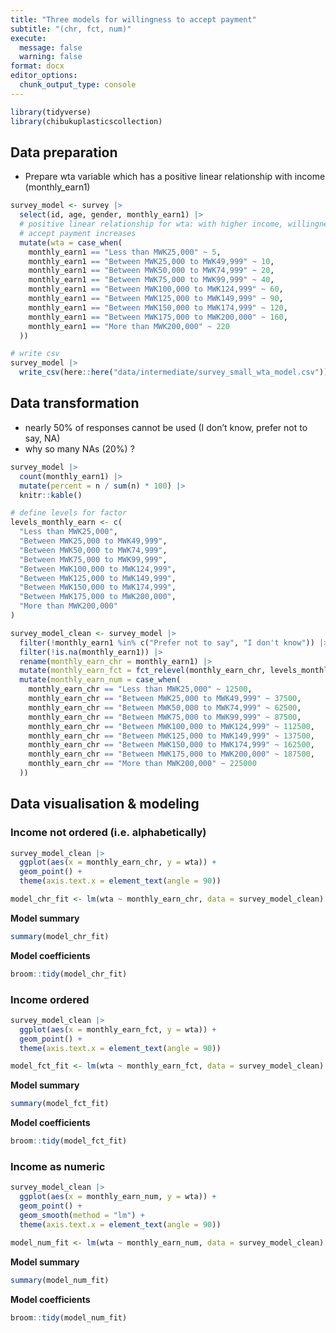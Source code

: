 ```yaml
---
title: "Three models for willingness to accept payment"
subtitle: "(chr, fct, num)"
execute:
  message: false
  warning: false
format: docx
editor_options: 
  chunk_output_type: console
---
```

```r

library(tidyverse)
library(chibukuplasticscollection)
```

## Data preparation

- Prepare wta variable which has a positive linear relationship with income (monthly_earn1)

```r

survey_model <- survey |> 
  select(id, age, gender, monthly_earn1) |> 
  # positive linear relationship for wta: with higher income, willingness to
  # accept payment increases
  mutate(wta = case_when(
    monthly_earn1 == "Less than MWK25,000" ~ 5,
    monthly_earn1 == "Between MWK25,000 to MWK49,999" ~ 10,
    monthly_earn1 == "Between MWK50,000 to MWK74,999" ~ 20,
    monthly_earn1 == "Between MWK75,000 to MWK99,999" ~ 40,
    monthly_earn1 == "Between MWK100,000 to MWK124,999" ~ 60,
    monthly_earn1 == "Between MWK125,000 to MWK149,999" ~ 90,
    monthly_earn1 == "Between MWK150,000 to MWK174,999" ~ 120,
    monthly_earn1 == "Between MWK175,000 to MWK200,000" ~ 160,
    monthly_earn1 == "More than MWK200,000" ~ 220
  ))

# write csv
survey_model |>
  write_csv(here::here("data/intermediate/survey_small_wta_model.csv"))
```

## Data transformation

- nearly 50% of responses cannot be used (I don't know, prefer not to say, NA)
- why so many NAs (20%) ?

```r
survey_model |> 
  count(monthly_earn1) |> 
  mutate(percent = n / sum(n) * 100) |> 
  knitr::kable()
```

```r
# define levels for factor
levels_monthly_earn <- c(
  "Less than MWK25,000",
  "Between MWK25,000 to MWK49,999",
  "Between MWK50,000 to MWK74,999",
  "Between MWK75,000 to MWK99,999",
  "Between MWK100,000 to MWK124,999",
  "Between MWK125,000 to MWK149,999",
  "Between MWK150,000 to MWK174,999",
  "Between MWK175,000 to MWK200,000",
  "More than MWK200,000"
)

survey_model_clean <- survey_model |> 
  filter(!monthly_earn1 %in% c("Prefer not to say", "I don't know")) |> 
  filter(!is.na(monthly_earn1)) |>
  rename(monthly_earn_chr = monthly_earn1) |> 
  mutate(monthly_earn_fct = fct_relevel(monthly_earn_chr, levels_monthly_earn)) |> 
  mutate(monthly_earn_num = case_when(
    monthly_earn_chr == "Less than MWK25,000" ~ 12500,
    monthly_earn_chr == "Between MWK25,000 to MWK49,999" ~ 37500,
    monthly_earn_chr == "Between MWK50,000 to MWK74,999" ~ 62500,
    monthly_earn_chr == "Between MWK75,000 to MWK99,999" ~ 87500,
    monthly_earn_chr == "Between MWK100,000 to MWK124,999" ~ 112500,
    monthly_earn_chr == "Between MWK125,000 to MWK149,999" ~ 137500,
    monthly_earn_chr == "Between MWK150,000 to MWK174,999" ~ 162500,
    monthly_earn_chr == "Between MWK175,000 to MWK200,000" ~ 187500,
    monthly_earn_chr == "More than MWK200,000" ~ 225000
  )) 
```

## Data visualisation & modeling

### Income not ordered (i.e. alphabetically)

```r

survey_model_clean |> 
  ggplot(aes(x = monthly_earn_chr, y = wta)) +
  geom_point() +
  theme(axis.text.x = element_text(angle = 90))

```

```r
model_chr_fit <- lm(wta ~ monthly_earn_chr, data = survey_model_clean)
```

**Model summary**

```r
summary(model_chr_fit)
```

**Model coefficients**

```r
broom::tidy(model_chr_fit)
```


### Income ordered 

```r
survey_model_clean |> 
  ggplot(aes(x = monthly_earn_fct, y = wta)) +
  geom_point() + 
  theme(axis.text.x = element_text(angle = 90))

```

```r
model_fct_fit <- lm(wta ~ monthly_earn_fct, data = survey_model_clean)
```

**Model summary**

```r
summary(model_fct_fit)
```

**Model coefficients**

```r
broom::tidy(model_fct_fit)
```

### Income as numeric

```r
survey_model_clean |> 
  ggplot(aes(x = monthly_earn_num, y = wta)) +
  geom_point() + 
  geom_smooth(method = "lm") +
  theme(axis.text.x = element_text(angle = 90))
```


```r
model_num_fit <- lm(wta ~ monthly_earn_num, data = survey_model_clean)
```

**Model summary**

```r
summary(model_num_fit)
```

**Model coefficients**

```r
broom::tidy(model_num_fit)
```


